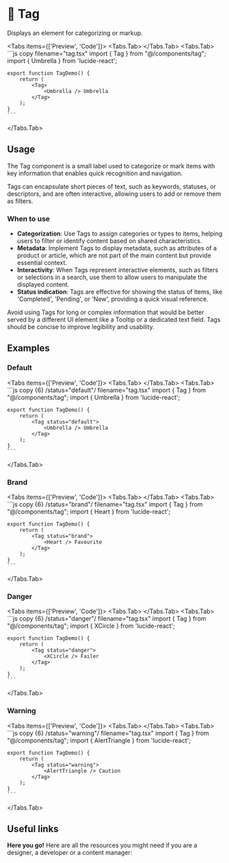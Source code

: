
# 💠 Tag

Displays an element for categorizing or markup.

<Tabs items={['Preview', 'Code']}>
  <Tabs.Tab>
    <TagPreview />
  </Tabs.Tab>
  <Tabs.Tab>
    ```js copy filename="tag.tsx"
    import { Tag } from "@/components/tag";
    import { Umbrella } from 'lucide-react';
 
    export function TagDemo() {
        return (
            <Tag>
                <Umbrella /> Umbrella
            </Tag>
        );
    }
    ```
  </Tabs.Tab>
</Tabs>

## Usage
The Tag component is a small label used to categorize or mark items with key information that enables quick recognition and navigation. 

Tags can encapsulate short pieces of text, such as keywords, statuses, or descriptors, and are often interactive, allowing users to add or remove them as filters.


### When to use
- **Categorization**: Use Tags to assign categories or types to items, helping users to filter or identify content based on shared characteristics.
- **Metadata**: Implement Tags to display metadata, such as attributes of a product or article, which are not part of the main content but provide essential context.
- **Interactivity**: When Tags represent interactive elements, such as filters or selections in a search, use them to allow users to manipulate the displayed content.
- **Status indication**: Tags are effective for showing the status of items, like 'Completed', 'Pending', or 'New', providing a quick visual reference.

Avoid using Tags for long or complex information that would be better served by a different UI element like a Tooltip or a dedicated text field. Tags should be concise to improve legibility and usability.

## Examples

### Default

<Tabs items={['Preview', 'Code']}>
  <Tabs.Tab>
    <TagDefault />
  </Tabs.Tab>
  <Tabs.Tab>
    ```js copy {6} /status="default"/ filename="tag.tsx"
    import { Tag } from "@/components/tag";
    import { Umbrella } from 'lucide-react';
 
    export function TagDemo() {
        return (
            <Tag status="default">
                <Umbrella /> Umbrella
            </Tag>
        );
    }
    ```
  </Tabs.Tab>
</Tabs>

### Brand

<Tabs items={['Preview', 'Code']}>
  <Tabs.Tab>
    <TagBrand />
  </Tabs.Tab>
  <Tabs.Tab>
    ```js copy {6} /status="brand"/ filename="tag.tsx"
    import { Tag } from "@/components/tag";
    import { Heart } from 'lucide-react';
 
    export function TagDemo() {
        return (
            <Tag status="brand">
                <Heart /> Favourite
            </Tag>
        );
    }
    ```
  </Tabs.Tab>
</Tabs>

### Danger

<Tabs items={['Preview', 'Code']}>
  <Tabs.Tab>
    <TagDanger />
  </Tabs.Tab>
  <Tabs.Tab>
    ```js copy {6} /status="danger"/ filename="tag.tsx"
    import { Tag } from "@/components/tag";
    import { XCircle } from 'lucide-react';
 
    export function TagDemo() {
        return (
            <Tag status="danger">
                <XCircle /> Failer
            </Tag>
        );
    }
    ```
  </Tabs.Tab>
</Tabs>

### Warning

<Tabs items={['Preview', 'Code']}>
  <Tabs.Tab>
    <TagWarning />
  </Tabs.Tab>
  <Tabs.Tab>
    ```js copy {6} /status="warning"/ filename="tag.tsx"
    import { Tag } from "@/components/tag";
    import { AlertTriangle } from 'lucide-react';
 
    export function TagDemo() {
        return (
            <Tag status="warning">
                <AlertTriangle /> Caution
            </Tag>
        );
    }
    ```
  </Tabs.Tab>
</Tabs>

## Useful links

**Here you go!** Here are all the resources you might need if you are a designer, a developer or a content manager:

<Cards className='mt-8'>
  <Card
    title="🤖 Storybook"
    href="https://www.stories.fusillo.aldente.design/?path=/docs/components-tag--documentation"
  />
  <Card
    title="🪄 Figma"
    href="https://www.figma.com/file/acdO58jx9zgGfkKu6htrx2/%F0%9F%94%B5-Fusillo-Design-System?type=design&node-id=635%3A3323&mode=design&t=7r34RfU06jHXNJDx-1"
  />
</Cards>  